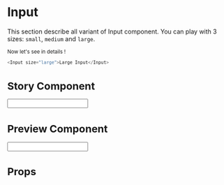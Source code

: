 
<Meta title="Atoms|Input" component={Input} />

# Input

This section describe all variant of Input component. You can play with 3 sizes: `small`, `medium` and `large`.

<div style={{ display: 'flex', flexDirection: 'column' }}>
    <Small />
    <Spacer />
    <Medium />
    <Spacer />
    <Large />
</div>

Now let's see in details !

```javascript
<Input size="large">Large Input</Input>
```

# Story Component

<Story name="Small <Input /> story">
    <Input size="small"/>
</Story>

# Preview Component

<Preview>
    <Story name="Small <Input /> preview">
        <Input size="small"/>
    </Story>
</Preview>

# Props

<Props of={Input} />